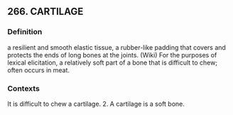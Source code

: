 ## 266. CARTILAGE
### Definition
a resilient and smooth elastic tissue, a rubber-like padding that covers and protects the ends of long bones at the joints. (Wiki) For the purposes of lexical elicitation, a relatively soft part of a bone that is difficult to chew; often occurs in meat.

### Contexts
It is difficult to chew a cartilage. 2. A cartilage is a soft bone.

